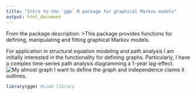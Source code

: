 ```yaml
---
title: "Intro to the `ggm` R package for graphical Markov models"
output: html_document
---
```


From the package description:
>This package provides functions for defining, manipulating and fitting graphical Markov models.

For application in structural equation modeling and path analysis I am initially interested in the functionality for defining graphs. Particularly, I have a complex time-series path analysis diagramming a 1-year lag-effect. 
![My almost graph]("CH2_DAG.svg")
I want to define the graph and independence claims it outlines.
```r
library(ggm) #Load library


```